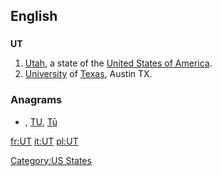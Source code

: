 {{also|ut}}
==English==

==={{abbreviation}}===
'''UT'''

# [[Utah]], a state of the [[United States of America]].
# [[university|University]] of [[Texas]], Austin TX.

===Anagrams===
* {{alphagram|[[Tu#English|Tu]]}} , [[TU#English|TU]], [[Tū#English|Tū]]


[[Category:US States]]

[[fr:UT]]
[[it:UT]]
[[pl:UT]]